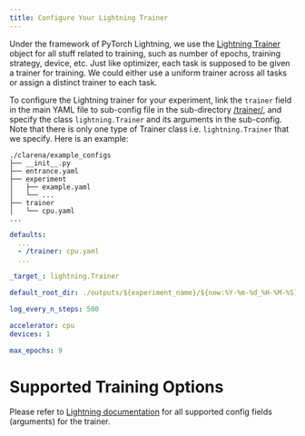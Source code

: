 ```yaml
---
title: Configure Your Lightning Trainer
---
```


Under the framework of PyTorch Lightning, we use the [Lightning Trainer](https://lightning.ai/docs/pytorch/stable/common/trainer.html) object for all stuff related to training, such as number of epochs, training strategy, device, etc. Just like optimizer, each task is supposed to be given a trainer for training. We could either use a uniform trainer across all tasks or assign a distinct trainer to each task.

To configure the Lightning trainer for your experiment, link the `trainer` field in the main YAML file to sub-config file in the sub-directory [<your-config-dir>/trainer/](https://github.com/pengxiang-wang/continual-learning-arena/tree/main/clarena/example_configs/trainer/), and specify the class `lightning.Trainer` and its arguments in the sub-config. Note that there is only one type of Trainer class i.e. `lightning.Trainer` that we specify. Here is an example:

```plain
./clarena/example_configs
├── __init__.py
├── entrance.yaml
├── experiment
│   ├── example.yaml
│   └── ...
├── trainer
│   └── cpu.yaml
...
```

```.yaml
defaults:
  ...
  - /trainer: cpu.yaml
  ...

```

```.yaml
_target_: lightning.Trainer

default_root_dir: ./outputs/${experiment_name}/${now:%Y-%m-%d_%H-%M-%S}

log_every_n_steps: 500

accelerator: cpu
devices: 1

max_epochs: 9

```

# Supported Training Options

Please refer to [Lightning documentation](https://lightning.ai/docs/pytorch/stable/common/trainer.html#trainer-flags) for all supported config fields (arguments) for the trainer.
